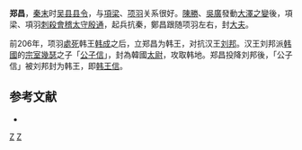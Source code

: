 {{for|西汉大臣郑昌|郑昌 (西汉)}}
'''郑昌'''，[[秦末|秦末]]时[[吴县|吴县]][[县令|县令]]，与[[項梁|項梁]]、[[项羽|项羽]]关系很好。[[陳勝|陳勝]]、[[吳廣|吳廣]]發動[[大澤之變|大澤之變]]後，項梁、項羽[[刺殺|刺殺]][[會稽|會稽]][[太守|太守]][[殷通|殷通]]，起兵抗秦，鄭昌跟随项羽左右，封[[大夫|大夫]]。

前206年，项羽[[處死|處死]]韩王[[韩成|韩成]]之后，立郑昌为韩王，对抗汉王[[刘邦|刘邦]]。汉王刘邦派[[韩國|韩國]]的[[宗室|宗室]][[幾瑟|幾瑟]]之子「[[韩王信|公子信]]」，封為韓國[[太尉|太尉]]，攻取韩地。郑昌投降刘邦後，「公子信」被刘邦封为韩王，即[[韩王信|韩王信]]。

==参考文献==
*{{Wikisource history|史記|093|韓信盧綰列傳}}
{{start box}}
{{s-before|[[韩成|韩成]]}}
{{s-title|[[韩王|韩王]]|前206年－前205年}}
{{s-after|[[韩王信|韩王信]]}}
{{end box}}

{{項羽十八諸侯}}

[[Category:秦朝人|Z]]
[[Category:楚漢戰爭人物|Z]]
